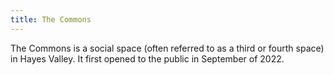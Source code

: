 ```yaml
---
title: The Commons
---
```


The Commons is a social space (often referred to as a third or fourth space) in Hayes Valley. It first opened to the public in September of 2022.
